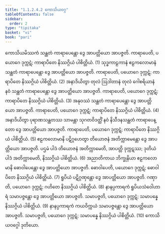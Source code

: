 ```yaml
---
title: "1.1.2.4.2 ကောသိယဝဂ္ဂ"
tableOfContents: false
sidebar:
  order: 2
type: "tipitaka"
basket: "vi"
book: "pari"
---
```



<DynamicBreadcrumb />

<Division number="163" book="pari" e="ch" v="5" p="59">

<Paragraph number="363" book="pari">
ကောသိယမိဿကံ သန္ထတံ ကာရာပေန္တော ဒွေ အာပတ္တိယော အာပဇ္ဇတိ. ကာရာပေတိ, ပယောဂေ ဒုက္ကဋံ; ကာရာပိတေ နိဿဂ္ဂိယံ ပါစိတ္တိယံ. (1)
</Paragraph>

<Paragraph number="364" book="pari">
သုဒ္ဓကာဠကာနံ ဧဠကလောမာနံ သန္ထတံ ကာရာပေန္တော ဒွေ အာပတ္တိယော အာပဇ္ဇတိ. ကာရာပေတိ, ပယောဂေ ဒုက္ကဋံ; ကာရာပိတေ နိဿဂ္ဂိယံ ပါစိတ္တိယံ. (2)
</Paragraph>

<Paragraph number="365" book="pari">
အနာဒိယိတွာ တုလံ ဩဒါတာနံ တုလံ ဂေါစရိယာနံ နဝံ သန္ထတံ ကာရာပေန္တော ဒွေ အာပတ္တိယော အာပဇ္ဇတိ. ကာရာပေတိ, ပယောဂေ ဒုက္ကဋံ; ကာရာပိတေ နိဿဂ္ဂိယံ ပါစိတ္တိယံ. (3)
</Paragraph>

<Paragraph number="366" book="pari">
အနုဝဿံ သန္ထတံ ကာရာပေန္တော ဒွေ အာပတ္တိယော အာပဇ္ဇတိ. ကာရာပေတိ, ပယောဂေ ဒုက္ကဋံ; ကာရာပိတေ နိဿဂ္ဂိယံ ပါစိတ္တိယံ. (4)
</Paragraph>

<Paragraph number="367" book="pari">
အနာဒိယိတွာ ပုရာဏသန္ထတဿ သာမန္တာ သုဂတဝိဒတ္ထိံ နဝံ နိသီဒနသန္ထတံ ကာရာပေန္တော ဒွေ အာပတ္တိယော အာပဇ္ဇတိ. ကာရာပေတိ, ပယောဂေ ဒုက္ကဋံ; ကာရာပိတေ နိဿဂ္ဂိယံ ပါစိတ္တိယံ. (5)
</Paragraph>

<Paragraph number="368" book="pari">
ဧဠကလောမာနိ ပဋိဂ္ဂဟေတွာ တိယောဇနံ အတိက္ကာမေန္တော ဒွေ အာပတ္တိယော အာပဇ္ဇတိ. ပဌမံ ပါဒံ တိယောဇနံ အတိက္ကာမေတိ, အာပတ္တိ ဒုက္ကဋဿ; ဒုတိယံ ပါဒံ အတိက္ကာမေတိ, နိဿဂ္ဂိယံ ပါစိတ္တိယံ. (6)
</Paragraph>

<Paragraph number="369" book="pari">
အညာတိကာယ ဘိက္ခုနိယာ ဧဠကလောမာနိ ဓောဝါပေန္တော ဒွေ အာပတ္တိယော အာပဇ္ဇတိ. ဓောဝါပေတိ, ပယောဂေ ဒုက္ကဋံ; ဓောဝါပိတေ နိဿဂ္ဂိယံ ပါစိတ္တိယံ. (7)
</Paragraph>

<Paragraph number="370" book="pari">
ရူပိယံ ပဋိဂ္ဂဏှန္တော ဒွေ အာပတ္တိယော အာပဇ္ဇတိ. ဂဏှာတိ, ပယောဂေ ဒုက္ကဋံ; ဂဟိတေ နိဿဂ္ဂိယံ ပါစိတ္တိယံ. (8)
</Paragraph>

<Paragraph number="371" book="pari">
နာနပ္ပကာရကံ ရူပိယသံဝေါဟာရံ သမာပဇ္ဇန္တော ဒွေ အာပတ္တိယော အာပဇ္ဇတိ. သမာပဇ္ဇတိ, ပယောဂေ ဒုက္ကဋံ; သမာပန္နေ နိဿဂ္ဂိယံ ပါစိတ္တိယံ. (9)
</Paragraph>

<Paragraph number="372" book="pari">
နာနပ္ပကာရကံ ကယဝိက္ကယံ သမာပဇ္ဇန္တော ဒွေ အာပတ္တိယော အာပဇ္ဇတိ. သမာပဇ္ဇတိ, ပယောဂေ ဒုက္ကဋံ; သမာပန္နေ နိဿဂ္ဂိယံ ပါစိတ္တိယံ. (10)

</Paragraph>
</Division>

<Paragraph number="373" type="center" book="pari">
ကောသိယဝဂ္ဂေါ ဒုတိယော.
</Paragraph>